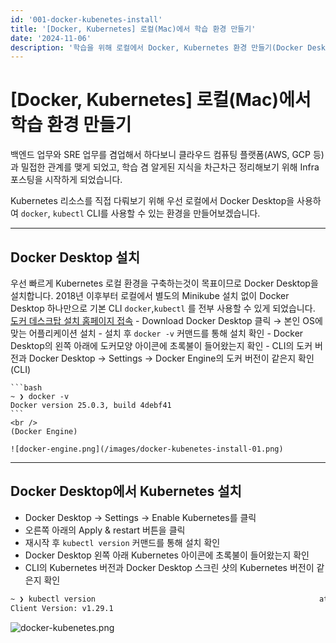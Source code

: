 ```yaml
---
id: '001-docker-kubenetes-install'
title: '[Docker, Kubernetes] 로컬(Mac)에서 학습 환경 만들기'
date: '2024-11-06'
description: '학습을 위해 로컬에서 Docker, Kubernetes 환경 만들기(Docker Desktop만 사용)'
---
```


# [Docker, Kubernetes] 로컬(Mac)에서 학습 환경 만들기

백엔드 업무와 SRE 업무를 겸업해서 하다보니 클라우드 컴퓨팅 플랫폼(AWS, GCP 등)과 밀접한 관계를 맺게 되었고, 학습 겸 알게된 지식을 차근차근 정리해보기 위해 Infra 포스팅을 시작하게 되었습니다.

Kubernetes 리소스를 직접 다뤄보기 위해 우선 로컬에서 Docker Desktop을 사용하여 `docker`, `kubectl` CLI를 사용할 수 있는 환경을 만들어보겠습니다.


---


## Docker Desktop 설치
우선 빠르게 Kubernetes 로컬 환경을 구축하는것이 목표이므로 Docker Desktop을 설치합니다. 2018년 이후부터 로컬에서 별도의 Minikube 설치 없이 Docker Desktop 하나만으로 기본 CLI `docker`,`kubectl` 를 전부 사용할 수 있게 되었습니다.
<br />
[도커 데스크탑 설치 홈페이지 접속](https://www.docker.com/products/docker-desktop/)
    - Download Docker Desktop 클릭 → 본인 OS에 맞는 어플리케이션 설치
    - 설치 후 `docker -v` 커맨드를 통해 설치 확인
    - Docker Desktop의 왼쪽 아래에 도커모양 아이콘에 초록불이 들어왔는지 확인
    - CLI의 도커 버전과 Docker Desktop → Settings → Docker Engine의 도커 버전이 같은지 확인
    <br />
    (CLI)
    
    ```bash
    ~ ❯ docker -v
    Docker version 25.0.3, build 4debf41
    ```
    <br />
    (Docker Engine)
    
    ![docker-engine.png](/images/docker-kubenetes-install-01.png)


---


## Docker Desktop에서 Kubernetes 설치
- Docker Desktop → Settings → Enable Kubernetes를 클릭
- 오른쪽 아래의 Apply & restart 버튼을 클릭
- 재시작 후 `kubectl version` 커맨드를 통해 설치 확인
- Docker Desktop 왼쪽 아래 Kubernetes 아이콘에 초록불이 들어왔는지 확인
- CLI의 Kubernetes 버전과 Docker Desktop 스크린 샷의 Kubernetes 버전이 같은지 확인

```bash
~ ❯ kubectl version                                                  at ⎈ docker-desktop
Client Version: v1.29.1
```

![docker-kubenetes.png](/images/docker-kubenetes-install-02.png)
